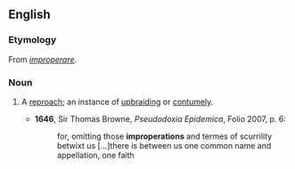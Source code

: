 ==English==

===Etymology===
From {{etyl|la}} ''[[improperare]]''.

===Noun===
{{en-noun}}

# {{obsolete}} A [[reproach]]; an instance of [[upbraiding]] or [[contumely]].
#* '''1646''', Sir Thomas Browne, ''Pseudodoxia Epidemica'', Folio 2007, p. 6:
#*: for, omitting those '''improperations''' and termes of scurrility betwixt us [...]there is between us one common name and appellation, one faith